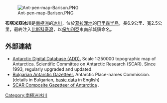 [[Image:Ant-pen-map-Barison.PNG|thumb]]

{{coord|65|36|00|S|64|00|00|W|display=title}}

'''布塔米亞冰川'''是[[南極洲|南極洲]]的[[冰川|冰川]]，位於[[葛拉漢地|葛拉漢地]]的[[巴里森半島|巴里森半島]]，長6.9公里、寬2.5公里，最終注入[[比斯科奇灣|比斯科奇灣]]，以[[保加利亞|保加利亞]]東南部城鎮命名。

==外部連結==
* [http://www.add.scar.org Antarctic Digital Database (ADD).] {{Wayback|url=http://www.add.scar.org/ |date=20170305000653 }} Scale 1:250000 topographic map of Antarctica. Scientific Committee on Antarctic Research (SCAR). Since 1993, regularly upgraded and updated.
* [http://apcbg.org/gazet-bg.doc Bulgarian Antarctic Gazetteer.] {{Wayback|url=http://apcbg.org/gazet-bg.doc |date=20160206203828 }} Antarctic Place-names Commission. (details in Bulgarian, [http://apcbg.org/gazet.htm basic data] {{Wayback|url=http://apcbg.org/gazet.htm |date=20160304071225 }} in English)
* [http://data.aad.gov.au/aadc/gaz/scar/ SCAR Composite Gazetteer of Antarctica] {{WebCite|url=https://www.webcitation.org/5ug2CfC7m?url=http://data.aad.gov.au/aadc/gaz/scar/ |date=20101202140255 |dateformat=iso }}.

{{DEFAULTSORT:Butamya Glacier}}
[[Category:南極洲冰川|Category:南極洲冰川]]


{{GrahamCoast-geo-stub}}